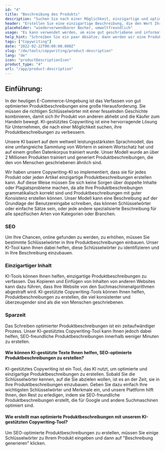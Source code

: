 ```yaml
---
id: "4"
title: "Beschreibung des Produkts"
description: "Suchen Sie nach einer Möglichkeit, einzigartige und optimierte Produktbeschreibungen zu erstellen? Dann sollten Sie KI-gestütztes Copywriting in Betracht ziehen. Dieses Tool nutzt KI, um Produktbeschreibungen zu erstellen, die auf Ihre spezifischen Keywords zugeschnitten sind."
header: "Erstellen Sie eine einzigartige Beschreibung, die den Wert Ihres Produkts vermarktet."
placeholder: "wiederverwendbarer Becher, umweltfreundlich"
usage: "Es kann verwendet werden, um eine gut geschriebene und informative Produktbeschreibung für Kleidungsstücke zu erstellen"
help_hint: "Schreiben Sie ein paar Absätze; dann werden wir eine Produktbeschreibung für den gegebenen Text erstellen."
tags: ["Copywriting"]
date: "2022-02-22T00:00:00.000Z"
slug: "/de/tools/copywriting/product-description"
lang: "de"
icon: "productDescriptionIcon"
product_type: "4"
url: "/app/product-description"
---
```


## Einführung:

In der heutigen E-Commerce-Umgebung ist das Verfassen von gut optimierten Produktbeschreibungen eine große Herausforderung. Sie müssen die richtigen Schlüsselwörter mit einer fesselnden Geschichte kombinieren, damit sich Ihr Produkt von anderen abhebt und die Käufer zum Handeln bewegt. KI-gestütztes Copywriting ist eine hervorragende Lösung für Unternehmen, die nach einer Möglichkeit suchen, ihre Produktbeschreibungen zu verbessern.

Unsere KI basiert auf dem weltweit leistungsstärksten Sprachmodell, das eine umfangreiche Sammlung von Wörtern in seinem Wortschatz hat und auf einem großen Datenkorpus trainiert wurde. Unser Modell wurde an über 2 Millionen Produkten trainiert und generiert Produktbeschreibungen, die den von Menschen geschriebenen ähnlich sind.

Wir haben unsere Copywriting-KI so implementiert, dass sie für jedes Produkt oder jeden Artikel einzigartige Produktbeschreibungen erstellen kann. Auf diese Weise müssen Sie sich keine Sorgen über doppelte Inhalte oder Plagiatsprobleme machen, da alle Ihre Produktbeschreibungen grammatikalisch korrekt sind und Produktbeschreibungen mit guter Konsistenz erstellen können. Unser Modell kann eine Beschreibung auf der Grundlage der Benutzereingabe schreiben, das können Schlüsselwörter oder einfache Sätze sein, oder jede andere spezialisierte Beschreibung für alle spezifischen Arten von Kategorien oder Branchen.

### SEO

Um Ihre Chancen, online gefunden zu werden, zu erhöhen, müssen Sie bestimmte Schlüsselwörter in Ihre Produktbeschreibungen einbauen. Unser KI-Tool kann Ihnen dabei helfen, diese Schlüsselwörter zu identifizieren und in Ihre Beschreibung einzubauen.

### Einzigartiger Inhalt

KI-Tools können Ihnen helfen, einzigartige Produktbeschreibungen zu verfassen. Das Kopieren und Einfügen von Inhalten von anderen Websites kann dazu führen, dass Ihre Website von den Suchmaschinenalgorithmen abgestraft wird. KI-gestützte Copywriting-Tools können Ihnen helfen, Produktbeschreibungen zu erstellen, die viel konsistenter und überzeugender sind als die von Menschen geschriebenen.

### Sparzeit

Das Schreiben optimierter Produktbeschreibungen ist ein zeitaufwändiger Prozess. Unser KI-gestütztes Copywriting-Tool kann Ihnen jedoch dabei helfen, SEO-freundliche Produktbeschreibungen innerhalb weniger Minuten zu erstellen.

#### Wie können KI-gestützte Texte Ihnen helfen, SEO-optimierte Produktbeschreibungen zu erstellen?

KI-gestütztes Copywriting ist ein Tool, das KI nutzt, um optimierte und einzigartige Produktbeschreibungen zu erstellen. Sobald Sie die Schlüsselwörter kennen, auf die Sie abzielen wollen, ist es an der Zeit, sie in Ihre Produktbeschreibungen einzubauen. Geben Sie dazu einfach Ihre wichtigsten Schlüsselwörter und Merkmale ein, und unsere Plattform hilft Ihnen, den Rest zu erledigen, indem sie SEO-freundliche Produktbeschreibungen erstellt, die für Google und andere Suchmaschinen optimiert sind.

#### Wie erstellt man optimierte Produktbeschreibungen mit unserem KI-gestützten Copywriting-Tool?

Um SEO-optimierte Produktbeschreibungen zu erstellen, müssen Sie einige Schlüsselwörter zu Ihrem Produkt eingeben und dann auf "Beschreibung generieren" klicken.
